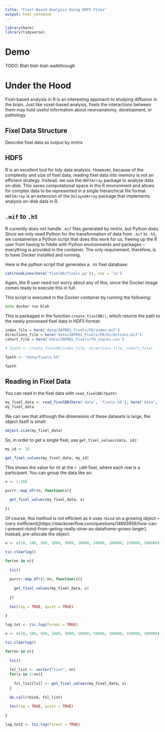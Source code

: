 ```yaml
---
title: "Fixel-Based Analysis Using HDF5 Files"
output: html_notebook
---
```


```r
library(here)
library(tidyverse)
```


# Demo

TODO: Blah blah blah walkthrough

# Under the Hood

Fixel-based analysis in R is an interesting approach to studying diffusion in the brain. Just like voxel-based analysis, fixels the interactions between them may hold useful information about neuroanatomy, development, or pathology.

## Fixel Data Structure

Describe fixel data as output by mrtrix

## HDF5

R is an excellent tool for tidy data analysis. However, because of the complexity and size of fixel data, reading fixel data into memory is not an efficient strategy. Instead, we use the `HDF5Array` package to analyse data on-disk. This saves computational space in the R environment and allows for complex data to be represented in a single hierarchical file format. `HDF5Array` is an extension of the `DelayedArray` package that implements analysis on-disk data in R.

## `.mif` to `.h5`

R currently does not handle `.mif` files generated by mrtrix, but Python does. Since we only need Python for the transformation of data from `.mif` to `.h5`, we containerise a Python script that does this work for us, freeing up the R user from having to fiddle with Python environments and packages -- everything is provided in the container. The only requirement, therefore, is to have Docker installed and running.

Here is the python script that generates a `.h5` fixel database:

```r
cat(readLines(here('fixeldb/fixels.py')), sep = '\n')
```

Again, the R user need not worry about any of this, since the Docker image comes ready to execute this in full.

This script is executed in the Docker container by running the following:

```bash
echo docker run blah
```

This is packaged in the function `create_fixelDB()`, which returns the path to the newly processed fixel data in HDF5 format:

```r
index_file = here('data/ZAPR01_Fixels/FD/index.mif')
directions_file = here('data/ZAPR01_Fixels/FD/directions.mif')
cohort_file = here('data/ZAPR01_Fixels/fd_inputs.csv')

# fpath <- create_fixelDB(index_file, directions_file, cohort_file)

fpath <- "data/fixels.h5"

fpath
```

## Reading in Fixel Data

You can read in the fixel data with `read_fixelDB(fpath)`

```r
my_fixel_data <- read_fixelDB(here('data', 'fixels.h5'), here('data', 'test_cohort.csv'))
my_fixel_data
```

We can see that although the dimensions of these datasets is large, the object itself is small:

```r
object.size(my_fixel_data)
```

So, in order to get a single fixel, use `get_fixel_values(data, id)`:

```r
my_id <- 10

get_fixel_values(my_fixel_data, my_id)
```

This shows the value for `FD` at the `r id`*th* fixel, where each row is a participant. You can group the data like so:

```r
n <- 1:200

purrr::map_dfr(n, function(x){
  
  get_fixel_values(my_fixel_data, x)
  
})
```

Of course, this method is not efficient as it uses `rbind` on a growing object -- (very inefficient)[https://stackoverflow.com/questions/14693956/how-can-i-prevent-rbind-from-geting-really-slow-as-dataframe-grows-larger]. Instead, pre-allocate the object:

```r
n <- c(10, 100, 500, 1000, 5000, 10000, 50000, 100000, 150000, 180000)

tic.clearlog()

for(nn in n){
  
  tic()
  
  purrr::map_dfr(1:nn, function(x){
  
    get_fixel_values(my_fixel_data, x)
    
  })
  
  toc(log = TRUE, quiet = TRUE)
  
}

log.txt <- tic.log(format = TRUE)

```

```r
n <- c(10, 100, 500, 1000, 5000, 10000, 50000, 100000, 150000, 180000)

tic.clearlog()

for(nn in n){
  
  tic()
  
  fxl_list <- vector("list", nn)
  for(x in 1:nn){
  
    fxl_list[[x]] <- get_fixel_values(my_fixel_data, x)
  }
  
  do.call(rbind, fxl_list)
  
  toc(log = TRUE, quiet = TRUE)
  
}

log.txt2 <- tic.log(format = TRUE)

```

